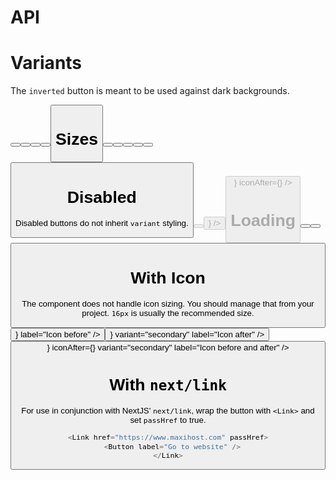 
<Meta title="Button" component={Button} />

# API

<Props of={Button} />

# Variants

The `inverted` button is meant to be used against dark backgrounds.

<Preview>
  <Story name="Variants">
    <Box flex justifyContent="evenly">
      <Button label="Primary" />
      <Button label="Secondary" variant="secondary" />
      <Button label="Danger" variant="danger" />
      <Button label="Minimal" variant="minimal" />
      <div className="block px-2 py-2 -mt-2 bg-foreground">
        <Button label="Inverted" variant="inverted" />
      </div>
    </Box>
  </Story>
</Preview>

# Sizes

<Preview>
  <Story name="Size">
    <div>
      <Box flex justifyContent="evenly">
        <Button label="Small" size="small" />
        <Button label="Default" />
        <Button label="Large" size="large" />
      </Box>
      <Button label="Block small" size="small" block />
      <div className="mt-2">
        <Button label="Block default" block />
      </div>
      <div className="mt-2">
        <Button label="Block large" size="large" block />
      </div>
    </div>
  </Story>
</Preview>

# Disabled

Disabled buttons do not inherit `variant` styling.

<Preview>
  <Story name="Disabled">
    <Box flex justifyContent="around">
      <Button size="small" label="Disabled small" disabled />
      <Button
        label="Disabled default"
        disabled
        iconBefore={<ArrowUpOutline size={16} />}
      />
      <Button
        label="Disabled large"
        disabled
        size="large"
        iconBefore={<ArrowUpOutline size={16} />}
        iconAfter={<ArrowUpOutline size={16} />}
      />
    </Box>
  </Story>
</Preview>

# Loading

<Preview>
  <Story name="Loading">
    <Box flex justifyContent="around">
      <Button label="Loading" isLoading={true} />
      <Button label="Loading" variant="secondary" isLoading={true} />
      <Button label="Loading" variant="danger" isLoading={true} />
    </Box>
  </Story>
</Preview>

# With Icon

The component does not handle icon sizing. You should manage that from your project. `16px` is usually the recommended size.

<Preview>
  <Story name="With Icon">
    <Box flex justifyContent="around">
      <Button iconBefore={<ArrowUpOutline size={16} />} label="Icon before" />
      <Button
        iconAfter={<ArrowUpOutline size={16} />}
        variant="secondary"
        label="Icon after"
      />
      <Button
        iconBefore={<ArrowUpOutline size={16} />}
        iconAfter={<ArrowUpOutline size={16} />}
        variant="secondary"
        label="Icon before and after"
      />
    </Box>
  </Story>
</Preview>

# With `next/link`

For use in conjunction with NextJS' `next/link`, wrap the button with `<Link>` and set `passHref` to true.

```javascript
<Link href="https://www.maxihost.com" passHref>
  <Button label="Go to website" />
</Link>
```
